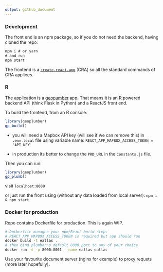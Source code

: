```yaml
---
output: github_document
---
```

<!-- # eAtlas &middot; [![Build Status](https://travis-ci.org/layik/eAtlas.svg)](https://travis-ci.org/layik/eAtlas) [![Project Status: WIP](https://www.repostatus.org/badges/latest/wip.svg)](https://www.repostatus.org/#wip) [![PRs Welcome](https://img.shields.io/badge/PRs-welcome-brightgreen.svg)](#) -->


### Development
The front end is an npm package, so if you do not need the backend, having cloned the repo:

```js
npm i # or yarn
# and run
npm start
```

The frontend is a [`create-react-app`](https://create-react-app.dev/docs/getting-started/) (CRA) so all the standard commands of CRA appliees.

### R 
The application is a [geopumber](https://github.com/ATFutures/geoplumber) app. That means it is an R powered backend API (think Flask in Python) and a ReactJS front end.

To build the frontend, from an R console:
```r
library(geoplumber)
gp_build()
```

* you will need a Mapbox API key (will see if we can remove this) in `.env.local` file using variable name:
`REACT_APP_MAPBOX_ACCESS_TOKEN = 'API_KEY'`

* in production its better to change the `PRD_URL` in the `Constants.js` file.

Then you can run
```r
library(geoplumber)
gp_plumb()
```

visit `localhost:8000`

or just run the front using (without any data loaded from local server): `npm i & npm start`

### Docker for production

Repo contains Dockerfile for production. This is again WIP. 

```sh
# Dockerfile manages your npm/React build steps
# REACT_APP_MAPBOX_ACCESS_TOKEN is required but app should run
docker build -t eatlas .
# then bind plumber's default 8000 port to any of your choice
docker run -d -p 8000:8001 --name eatlas eatlas
````
Use your favourite document server (nginx for example) to proxy requets (more later hopefully).
